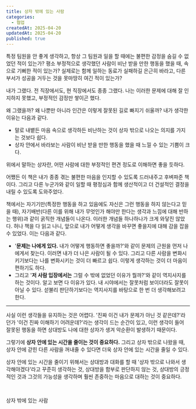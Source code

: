 ```yaml
---
title: 상자 밖에 있는 사람
categories:
  - 협업
createdAt: 2025-04-20
updatedAt: 2025-04-20
published: true
---
```


특정 팀원을 안 좋게 생각하고, 항상 그 팀원과 일을 할 때에는 불편한 감정을 숨길 수 없었던 적이 있는가? 평소 부정적으로 생각했던 사람이 비난 받을 만한 행동을 했을 때, 속으로 기뻐한 적이 있는가? 실제로는 함께 일하는 동료가 실패하길 은근히 바라고, 다른 부서가 성공을 거두는 것을 못마땅히 여긴 적이 있는가?

내가 그랬다. 전 직장에서도, 현 직장에서도 종종 그랬다. 나는 이러한 문제에 대해 잘 인지하지 못했고, 부정적인 감정만 쌓이곤 했다.

왜 그랬을까? 왜 나뿐만 아니라 인간은 이렇게 잘못된 길로 빠지기 쉬울까? 내가 생각한 이유는 다음과 같다.

- 말로 내뱉든 마음 속으로 생각하든 비난하는 것이 상자 밖으로 나오는 의지를 가지는 것보다 쉽다.
- 상자 안에서 바라보는 사람이 비난 받을 만한 행동을 했을 때 느낄 수 있는 기쁨이 크다.

위에서 말하는 상자란, 어떤 사람에 대한 부정적인 편견 정도로 이해하면 좋을 듯하다.

어쨌든 이 책은 내가 종종 겪는 불편한 마음을 인지할 수 있도록 드러내주고 후벼파준 책이다. 그리고 다른 누군가와 같이 일할 때 평정심과 함께 생산적이고 더 건설적인 결정을 내릴 수 있도록 도와주었다.

책에서는 자기기만(특정한 행동을 하고 있음에도 자신은 그런 행동을 하지 않는다고 믿을 때), 자기배반(다른 이를 위해 내가 무엇인가 해야만 한다는 생각과 느낌에 대해 반하는 행위)과 같이 굵직한 개념들이 나온다. 이러한 개념들 하나하나가 크게 와닿진 않았다. 허나 책을 다 읽고 나니, 앞으로 내가 어떻게 생각을 바꾸면 좋을지에 대해 감을 잡을 수 있었다. 이는 다음과 같다.

- '**문제는 나에게 있다.** 내가 어떻게 행동하면 좋을까?'와 같이 문제의 근원을 먼저 나에게서 찾는다. 이러면 내가 더 나은 사람이 될 수 있다. 그리고 다른 사람을 변화시키기보다는 나를 변화시키는 것이 더 빠르고 쉽다. 이렇게 생각하는 것이 더 마음이 편하기도 하다.
- 그리고 '**저 사람 입장에서는** 그럴 수 밖에 없었던 이유가 뭘까?'와 같이 역지사지를 하는 것이다. 알고 보면 다 이유가 있다. 내 시야에서는 잘못처럼 보이더라도 잘못이 아닐 수 있다. 섣불리 판단하기보다는 역지사지를 바탕으로 한 번 더 생각해보려고 한다.

---

사실 이런 생각들을 유지하는 것은 어렵다. '진짜 이건 내가 문제가 아닌 것 같은데?'라던가 '이건 진짜 이해하기 어려운데?'라는 생각이 드는 순간이 있고, 이런 생각이 들어 잘못된 행동을 하면 상대방도 나에 대한 상자가 생겨 악순환이 발생하기 때문이다.

그렇기에 **상자 안에 있는 시간을 줄이는 것이 중요하다.** 그리고 상자 밖으로 나왔을 때, 상자 안에 갇힌 다른 사람을 꺼내줄 수 있다면 더욱 상자 안에 있는 시간을 줄일 수 있다.

상자 안에 있는 시간을 줄이기 위해서는 상대방과 대화를 할 때 '상자 밖으로 나와서 생각해야겠다'라고 꾸준히 생각하는 것, 상대방을 함부로 판단하지 않는 것, 상대방의 긍정적인 것과 그것의 가능성을 생각하며 훨씬 존중하는 마음으로 대하는 것이 중요하다.

<br />

<Resource href='https://product.kyobobook.co.kr/detail/S000001499760'>상자 밖에 있는 사람</Resource>
